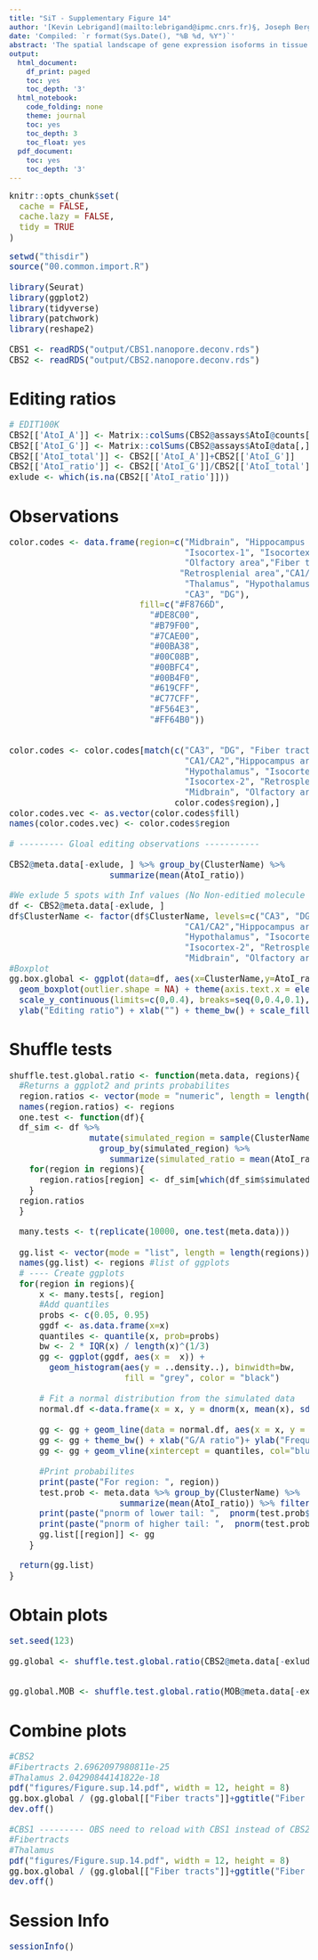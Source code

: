 ```yaml
---
title: "SiT - Supplementary Figure 14"
author: '[Kevin Lebrigand](mailto:lebrigand@ipmc.cnrs.fr)§, Joseph Bergenstråhle §, Kim Thrane §, Annelie Mollbrink, Pascal Barbry, Rainer Waldmann and Joakim Lundeberg'
date: 'Compiled: `r format(Sys.Date(), "%B %d, %Y")`'
abstract: 'The spatial landscape of gene expression isoforms in tissue sections.'
output:
  html_document:
    df_print: paged
    toc: yes
    toc_depth: '3'
  html_notebook:
    code_folding: none
    theme: journal
    toc: yes
    toc_depth: 3
    toc_float: yes
  pdf_document:
    toc: yes
    toc_depth: '3'
---
```


<style type="text/css">

body, td {
   font-size: 15px;
}
code.r{
  font-size: 15px;
}
pre {
  font-size: 15px
}
</style>

```r
knitr::opts_chunk$set(
  cache = FALSE,
  cache.lazy = FALSE,
  tidy = TRUE
)

```

```r

setwd("thisdir")
source("00.common.import.R")

library(Seurat)
library(ggplot2)
library(tidyverse)
library(patchwork)
library(reshape2)

CBS1 <- readRDS("output/CBS1.nanopore.deconv.rds")
CBS2 <- readRDS("output/CBS2.nanopore.deconv.rds")

```

# Editing ratios

```r

# EDIT100K
CBS2[['AtoI_A']] <- Matrix::colSums(CBS2@assays$AtoI@counts[,])
CBS2[['AtoI_G']] <- Matrix::colSums(CBS2@assays$AtoI@data[,])
CBS2[['AtoI_total']] <- CBS2[['AtoI_A']]+CBS2[['AtoI_G']]
CBS2[['AtoI_ratio']] <- CBS2[['AtoI_G']]/CBS2[['AtoI_total']]
exlude <- which(is.na(CBS2[['AtoI_ratio']]))

```

# Observations

```r

color.codes <- data.frame(region=c("Midbrain", "Hippocampus area",
                                   "Isocortex-1", "Isocortex-2",
                                   "Olfactory area","Fiber tracts",
                                  "Retrosplenial area","CA1/CA2",
                                   "Thalamus", "Hypothalamus",
                                   "CA3", "DG"),
                          fill=c("#F8766D",
                            "#DE8C00",
                            "#B79F00",
                            "#7CAE00",
                            "#00BA38",
                            "#00C08B",
                            "#00BFC4",
                            "#00B4F0",
                            "#619CFF",
                            "#C77CFF",
                            "#F564E3",
                            "#FF64B0"))
       

color.codes <- color.codes[match(c("CA3", "DG", "Fiber tracts", 
                                   "CA1/CA2","Hippocampus area", 
                                   "Hypothalamus", "Isocortex-1",
                                   "Isocortex-2", "Retrosplenial area", 
                                   "Midbrain", "Olfactory area", "Thalamus"),
                                 color.codes$region),]
color.codes.vec <- as.vector(color.codes$fill)
names(color.codes.vec) <- color.codes$region

# --------- Gloal editing observations -----------

CBS2@meta.data[-exlude, ] %>% group_by(ClusterName) %>%
                    summarize(mean(AtoI_ratio)) 

#We exlude 5 spots with Inf values (No Non-editied molecule detected)
df <- CBS2@meta.data[-exlude, ]
df$ClusterName <- factor(df$ClusterName, levels=c("CA3", "DG", "Fiber tracts", 
                                   "CA1/CA2","Hippocampus area", 
                                   "Hypothalamus", "Isocortex-1",
                                   "Isocortex-2", "Retrosplenial area", 
                                   "Midbrain", "Olfactory area", "Thalamus"))
#Boxplot
gg.box.global <- ggplot(data=df, aes(x=ClusterName,y=AtoI_ratio, group=ClusterName, fill=ClusterName))+
  geom_boxplot(outlier.shape = NA) + theme(axis.text.x = element_text(angle = 45, vjust = 1, hjust=1)) +
  scale_y_continuous(limits=c(0,0.4), breaks=seq(0,0.4,0.1), expand = c(0, 0)) +
  ylab("Editing ratio") + xlab("") + theme_bw() + scale_fill_manual(values=color.codes.vec)

```

# Shuffle tests

```r

shuffle.test.global.ratio <- function(meta.data, regions){
  #Returns a ggplot2 and prints probabilites
  region.ratios <- vector(mode = "numeric", length = length(regions))
  names(region.ratios) <- regions
  one.test <- function(df){
  df_sim <- df %>% 
                mutate(simulated_region = sample(ClusterName, replace = F)) %>%
                  group_by(simulated_region) %>%
                    summarize(simulated_ratio = mean(AtoI_ratio))
    for(region in regions){
      region.ratios[region] <- df_sim[which(df_sim$simulated_region==region), ]$simulated_ratio
    }
  region.ratios
  }

  many.tests <- t(replicate(10000, one.test(meta.data)))
  
  gg.list <- vector(mode = "list", length = length(regions))
  names(gg.list) <- regions #list of ggplots
  # ---- Create ggplots
  for(region in regions){
      x <- many.tests[, region]
      #Add quantiles
      probs <- c(0.05, 0.95)
      ggdf <- as.data.frame(x=x)
      quantiles <- quantile(x, prob=probs)
      bw <- 2 * IQR(x) / length(x)^(1/3)
      gg <- ggplot(ggdf, aes(x =  x)) + 
        geom_histogram(aes(y = ..density..), binwidth=bw,
                       fill = "grey", color = "black")
      
      # Fit a normal distribution from the simulated data
      normal.df <-data.frame(x = x, y = dnorm(x, mean(x), sd(x)))
      
      gg <- gg + geom_line(data = normal.df, aes(x = x, y = y), color = "red")
      gg <- gg + theme_bw() + xlab("G/A ratio")+ ylab("Frequency")
      gg <- gg + geom_vline(xintercept = quantiles, col="blue")
    
      #Print probabilites
      print(paste("For region: ", region))
      test.prob <- meta.data %>% group_by(ClusterName) %>%
                      summarize(mean(AtoI_ratio)) %>% filter(ClusterName==region)
      print(paste("pnorm of lower tail: ",  pnorm(test.prob$`mean(AtoI_ratio)`, mean = mean(x), sd = sd(x), lower.tail=T)))
      print(paste("pnorm of higher tail: ",  pnorm(test.prob$`mean(AtoI_ratio)`, mean = mean(x), sd = sd(x), lower.tail=F)))
      gg.list[[region]] <- gg
    }

  return(gg.list)
}


```

# Obtain plots

```r

set.seed(123)

gg.global <- shuffle.test.global.ratio(CBS2@meta.data[-exlude, ], c("Fiber tracts", "Thalamus"))


gg.global.MOB <- shuffle.test.global.ratio(MOB@meta.data[-exlude.MOB, ], c("Mitral Cell Layer (MCL)", "Olfactory Nerve Layer (ONL)"))

```

# Combine plots

```r
#CBS2
#Fibertracts 2.6962097980811e-25
#Thalamus 2.04290844141822e-18
pdf("figures/Figure.sup.14.pdf", width = 12, height = 8)
gg.box.global / (gg.global[["Fiber tracts"]]+ggtitle("Fiber tract simulation") | gg.global[["Thalamus"]]+ggtitle("Thalamus simulation"))
dev.off()

#CBS1 --------- OBS need to reload with CBS1 instead of CBS2
#Fibertracts 
#Thalamus 
pdf("figures/Figure.sup.14.pdf", width = 12, height = 8)
gg.box.global / (gg.global[["Fiber tracts"]]+ggtitle("Fiber tract simulation") | gg.global[["Thalamus"]]+ggtitle("Thalamus simulation"))
dev.off()

```

# Session Info

```r
sessionInfo()
```

